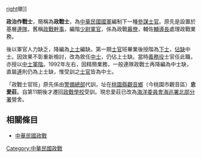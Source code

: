 {{多個問題|
{{expand|time=2009-12-16T04:20:39+00:00}}
{{unreferenced|time=2009-12-16T04:20:39+00:00}}
{{original research|time=2009-12-16T04:20:39+00:00}}
}}
[[file:ROC_Political_Warfare_Logo.svg|right]]徽]]

'''政治作戰士'''，簡稱為'''政戰士'''，為[[中華民國國軍|中華民國國軍]]編制下一種[[參謀|參謀]][[士官|士官]]。原先是設置於基層[[連|連隊]]，舊稱[[中華民國政戰|政戰幹事]]，編階[[少尉|少尉]][[軍官|軍官]]，係為政戰[[幕僚|幕僚]]，輔佐[[輔導長|輔導長]]處理政戰業務。

後以軍官人力缺乏，降編為[[上士|上士]]編缺。第一期[[士官|士官]]班畢業後授階為[[下士|下士]]，[[佔缺|佔缺]]中士。因效果不彰重新檢討，改為敘任[[中士|中士]]，仍佔上士缺。當時[[義務役|義務役]]士官任此職，亦授以[[中士|中士]][[軍階|軍階]]。1992年左右，因精簡業務，一般連隊政戰士再降編為中士缺，直屬[[連|連]]則仍為上士缺，惟受訓之[[士官|士官]]皆為中士。

「政戰士官班」原先係由[[警備總部|警備總部]]代訓，址在[[桃園市|桃園縣]][[觀音區|觀音鄉]]（今桃園市觀音區）'''忠愛莊'''。自第11期後才遷回[[政戰學校|政戰學校]]受訓。現忠愛莊已改為[[海洋委員會海巡署北部分署|海洋委員會海巡署北部分署]]營舍。

== 相關條目 ==
*[[中華民國政戰|中華民國政戰]]

{{台灣小作品}}
[[Category:中華民國政戰|Category:中華民國政戰]]